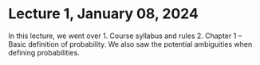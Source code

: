 # Lecture 1, January 08, 2024

In this lecture, we went over
1. Course syllabus and rules
2. Chapter 1 -- Basic definition of probability. We also saw the potential ambiguities when defining probabilities.
